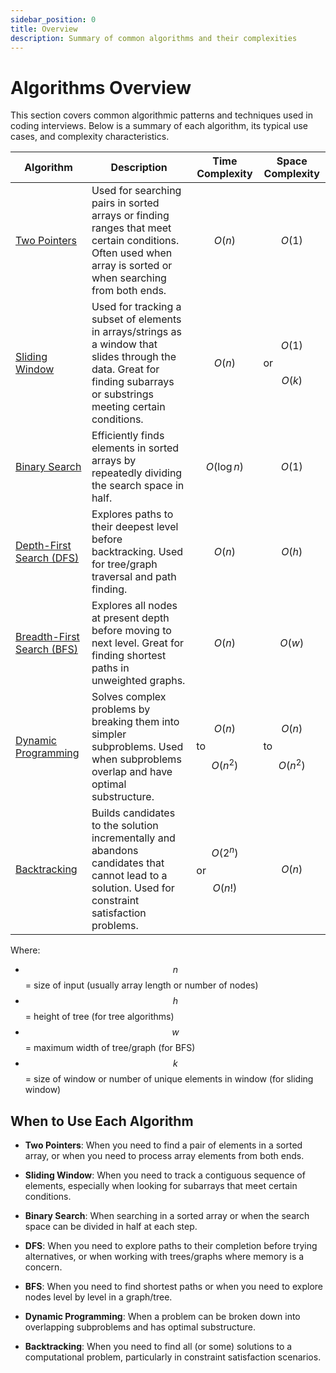 ```yaml
---
sidebar_position: 0
title: Overview
description: Summary of common algorithms and their complexities
---
```



# Algorithms Overview

This section covers common algorithmic patterns and techniques used in coding interviews. Below is a summary of each algorithm, its typical use cases, and complexity characteristics.

| Algorithm | Description | Time Complexity | Space Complexity |
|-----------|-------------|-----------------|------------------|
| [Two Pointers](./two-pointers) | Used for searching pairs in sorted arrays or finding ranges that meet certain conditions. Often used when array is sorted or when searching from both ends. | $$O(n)$$ | $$O(1)$$ |
| [Sliding Window](./sliding-window) | Used for tracking a subset of elements in arrays/strings as a window that slides through the data. Great for finding subarrays or substrings meeting certain conditions. | $$O(n)$$ | $$O(1)$$ or $$O(k)$$ |
| [Binary Search](./binary-search) | Efficiently finds elements in sorted arrays by repeatedly dividing the search space in half. | $$O(\log n)$$ | $$O(1)$$ |
| [Depth-First Search (DFS)](./dfs) | Explores paths to their deepest level before backtracking. Used for tree/graph traversal and path finding. | $$O(n)$$ | $$O(h)$$ |
| [Breadth-First Search (BFS)](./bfs) | Explores all nodes at present depth before moving to next level. Great for finding shortest paths in unweighted graphs. | $$O(n)$$ | $$O(w)$$ |
| [Dynamic Programming](./dynamic-programming) | Solves complex problems by breaking them into simpler subproblems. Used when subproblems overlap and have optimal substructure. | $$O(n)$$ to $$O(n^2)$$ | $$O(n)$$ to $$O(n^2)$$ |
| [Backtracking](./backtracking) | Builds candidates to the solution incrementally and abandons candidates that cannot lead to a solution. Used for constraint satisfaction problems. | $$O(2^n)$$ or $$O(n!)$$ | $$O(n)$$ |

Where:
- $$n$$ = size of input (usually array length or number of nodes)
- $$h$$ = height of tree (for tree algorithms)
- $$w$$ = maximum width of tree/graph (for BFS)
- $$k$$ = size of window or number of unique elements in window (for sliding window)

## When to Use Each Algorithm

- **Two Pointers**: When you need to find a pair of elements in a sorted array, or when you need to process array elements from both ends.
  
- **Sliding Window**: When you need to track a contiguous sequence of elements, especially when looking for subarrays that meet certain conditions.
  
- **Binary Search**: When searching in a sorted array or when the search space can be divided in half at each step.
  
- **DFS**: When you need to explore paths to their completion before trying alternatives, or when working with trees/graphs where memory is a concern.
  
- **BFS**: When you need to find shortest paths or when you need to explore nodes level by level in a graph/tree.
  
- **Dynamic Programming**: When a problem can be broken down into overlapping subproblems and has optimal substructure.
  
- **Backtracking**: When you need to find all (or some) solutions to a computational problem, particularly in constraint satisfaction scenarios. 
